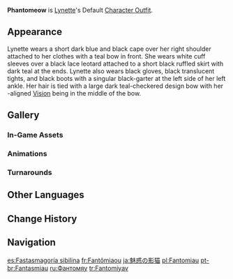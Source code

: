 {{Outfit Infobox
|id           = 208300
|image        = <gallery>
Character Lynette Full Wish.png|Wish
Character Lynette Game.png|In-Game
</gallery>
|character    = Lynette
|type         = Default
|description  = Lynette's outfit. A cat resides in the shadows until it wishes to show itself &mdash; inscrutable, just like a magician's assistant.
|obtain       = Unlocked upon obtaining character
}}
'''Phantomeow''' is [[Lynette]]'s Default [[Character Outfit]].

==Appearance==
<!-- Keep appearance section short and concise. Limit to 1-2 paragraphs (preferably 1 paragraph) with 3-4 sentences each. -->
Lynette wears a short dark blue and black cape over her right shoulder attached to her clothes with a teal bow in front. She wears white cuff sleeves over a black lace leotard attached to a short black ruffled skirt with dark teal at the ends. Lynette also wears black gloves, black translucent tights, and black boots with a singular black-garter at the left side of her left ankle. Her hair is tied with a large dark teal-checkered design bow with her {{Ousia}}-aligned {{Anemo}} [[Vision]] being in the middle of the bow.

==Gallery==
===In-Game Assets===
{{Assets/Outfit|Phantomeow|nomain=1}}

===Animations===
{{Preview/CharacterAnimations|Lynette|nocaption=1}}

===Turnarounds===
{{Turnarounds}}

==Other Languages==
{{Other Languages
|en       = Phantomeow
|zhs      = 魅影猫
|zhs_rm   = Mèiyǐng Māo
|zht      = 魅影貓
|zht_rm   = Mèiyǐng Māo
|zh_tl    = Phantom Cat
|ja       = 魅惑の影猫
|ja_rm    = Miwaku no Kageneko{{Assumed}}
|ja_tl    = Fascinating Shadow Cat
|ko       = 환영 고양이
|ko_rm    = 
|ko_tl    = 
|es       = Fastasmagoría sibilina
|es_tl    = Sibylline Phantasmagoria
|es_note  = {{Es|Sibilina|sibylline}} means "of or relating to a mysterious, prophetic woman."
|fr       = Fantômiaou
|fr_tl    = Phantomeow
|ru       = Фантомяу
|ru_tl    = Phantomeow
|th       = วิฬาร์ลวงเร้นเงา
|th_rm    = 
|th_tl    = 
|vi       = Mèo Bóng Tối
|vi_tl    = 
|de       = Phantomiau
|de_tl    = Phantomeow
|id       = Phantomeow
|pt       = Fantasmiau
|pt_tl    = 
|tr       = Fantomiyav
|tr_tl    = Phantomeow
|it       = Fantasmiao
|it_tl    = Phantomeow
}}

==Change History==
{{Change History|4.0}}

==Navigation==
{{Dressing Room Navbox|type=outfit}}

[[es:Fastasmagoría sibilina]]
[[fr:Fantômiaou]]
[[ja:魅惑の影猫]]
[[pl:Fantomiau]]
[[pt-br:Fantasmiau]]
[[ru:Фантомяу]]
[[tr:Fantomiyav]]